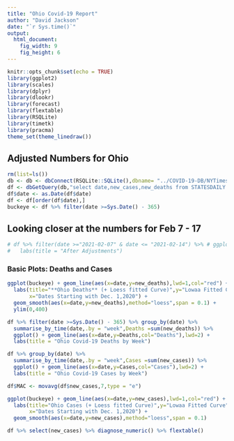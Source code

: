 ```yaml
---
title: "Ohio Covid-19 Report"
author: "David Jackson"
date: "`r Sys.time()`"
output: 
  html_document: 
    fig_width: 9
    fig_height: 6
---
```


```r
knitr::opts_chunk$set(echo = TRUE)
library(ggplot2)
library(scales)
library(dplyr)
library(dlookr)
library(forecast)
library(flextable)
library(RSQLite)
library(timetk)
library(pracma)
theme_set(theme_linedraw())
```

## Adjusted Numbers for Ohio

```r
rm(list=ls())
db <- db <- dbConnect(RSQLite::SQLite(),dbname= "../COVID-19-DB/NYTimes.sqlite3")
df <- dbGetQuery(db,"select date,new_cases,new_deaths from STATESDAILY where state = 'Ohio'")
df$date <- as.Date(df$date)
df <- df[order(df$date),] 
buckeye <- df %>% filter(date >=Sys.Date() - 365) 
```

## Looking closer at the numbers for Feb 7 - 17

```r
# df %>% filter(date >="2021-02-07" & date <= "2021-02-14") %>% # ggplot(aes(x=date,y=new_deaths)) + geom_col() +
#   labs(title = "After Adjustments")
```

### Basic Plots: Deaths and Cases

```r
ggplot(buckeye) + geom_line(aes(x=date,y=new_deaths),lwd=1,col="red") +
  labs(title="**Ohio Deaths** (+ Loess fitted Curve)",y="Lowaa Fitted Curve",
       x="Dates Starting with Dec. 1,2020") +
  geom_smooth(aes(x=date,y=new_deaths),method="loess",span = 0.1) +
  ylim(0,400)
```


```r
df %>% filter(date >=Sys.Date() - 365) %>% group_by(date) %>%
  summarise_by_time(date,.by = "week",Deaths =sum(new_deaths)) %>%
  ggplot() + geom_line(aes(x=date,y=Deaths,col="Deaths"),lwd=2) +
  labs(title = "Ohio Covid-19 Deaths by Week")
```

```r
df %>% group_by(date) %>%
  summarise_by_time(date,.by = "week",Cases =sum(new_cases)) %>%
  ggplot() + geom_line(aes(x=date,y=Cases,col="Cases"),lwd=2) +
  labs(title = "Ohio Covid-19 Cases by Week")
```

```r
df$MAC <- movavg(df$new_cases,7,type = "e")

ggplot(buckeye) + geom_line(aes(x=date,y=new_cases),lwd=1,col="red") +
  labs(title="Ohio Cases (+ Loess fitted Curve)",y="Lowaa Fitted Curve",
       x="Dates Starting with Dec. 1,2020") +
  geom_smooth(aes(x=date,y=new_cases),method="loess",span = 0.1)

df %>% select(new_cases) %>% diagnose_numeric() %>% flextable()
```


